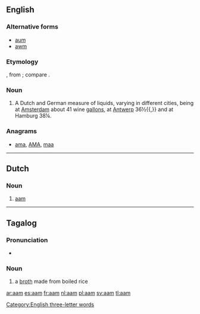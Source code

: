 {{also|AAM|Aam}}
==English==

{{Webster 1913}}

===Alternative forms===
* [[aum]]
* [[awm]]

===Etymology===
{{etyl|nl}} {{term|lang=nl|aam}}, from {{etyl|LL.}} {{term|lang=la|ama}}; compare {{etyl|la}} {{term|hama||water bucket|lang=la}}.

===Noun===
{{en-noun}}

# A Dutch and German measure of liquids, varying in different cities, being at [[Amsterdam]] about 41 wine [[gallons]], at [[Antwerp]] 36½{{,}} and at Hamburg 38¼.

===Anagrams===
* [[ama#English|ama]], [[AMA#English|AMA]], [[maa#English|maa]]

[[Category:English three-letter words]]

----

==Dutch==

===Noun===
{{nl-noun|n|amen|-}}

# [[#English|aam]]

----

==Tagalog==

===Pronunciation===
* {{IPA|/aˈam/|lang=tl}}

===Noun===
{{tl-noun}}

# a [[broth]] made from boiled rice
#: {{usex|Bigyan mo ng '''aam''' ang bata.|lang=tl|translation=Give the child some rice broth.}}

[[ar:aam]]
[[es:aam]]
[[fr:aam]]
[[nl:aam]]
[[pl:aam]]
[[sv:aam]]
[[tl:aam]]